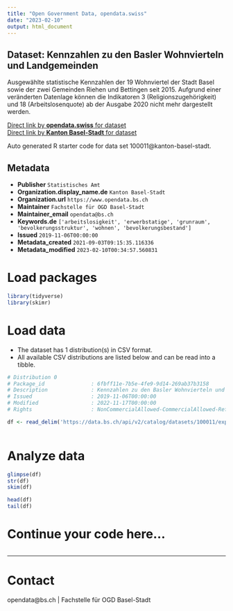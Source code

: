 ```yaml
---
title: "Open Government Data, opendata.swiss"
date: "2023-02-10"
output: html_document
---
```


## Dataset: Kennzahlen zu den Basler Wohnvierteln und Landgemeinden

Ausgewählte statistische Kennzahlen der 19 Wohnviertel der Stadt Basel sowie der zwei Gemeinden Riehen und Bettingen seit 2015. Aufgrund einer veränderten Datenlage können die Indikatoren 3 (Religionszugehörigkeit) und 18 (Arbeitslosenquote) ab der Ausgabe 2020 nicht mehr dargestellt werden.

[Direct link by **opendata.swiss** for dataset](https://opendata.swiss/de/dataset/kennzahlen-zu-den-basler-wohnvierteln-und-landgemeinden)<br>
[Direct link by **Kanton Basel-Stadt** for dataset](https://data.bs.ch/explore/dataset/100011/)

Auto generated R starter code for data set 100011@kanton-basel-stadt.

## Metadata

- **Publisher** `Statistisches Amt`
- **Organization.display_name.de** `Kanton Basel-Stadt`
- **Organization.url** `https://www.opendata.bs.ch`
- **Maintainer** `Fachstelle für OGD Basel-Stadt`
- **Maintainer_email** `opendata@bs.ch`
- **Keywords.de** `['arbeitslosigkeit', 'erwerbstatige', 'grunraum', 'bevolkerungsstruktur', 'wohnen', 'bevolkerungsbestand']`
- **Issued** `2019-11-06T00:00:00`
- **Metadata_created** `2021-09-03T09:15:35.116336`
- **Metadata_modified** `2023-02-10T00:34:57.560831`


# Load packages

```r

library(tidyverse)
library(skimr)

```

# Load data

-   The dataset has 1 distribution(s) in CSV format.
-   All available CSV distributions are listed below and can be read into a tibble.

```r

# Distribution 0
# Package_id               : 6fbff11e-7b5e-4fe9-9d14-269ab37b3158
# Description              : Kennzahlen zu den Basler Wohnvierteln und Landgemeinden (csv)
# Issued                   : 2019-11-06T00:00:00
# Modified                 : 2022-11-17T00:00:00
# Rights                   : NonCommercialAllowed-CommercialAllowed-ReferenceRequired

df <- read_delim('https://data.bs.ch/api/v2/catalog/datasets/100011/exports/csv')



```

# Analyze data

```r

glimpse(df)
str(df)
skim(df)

head(df)
tail(df)

```

# Continue your code here...

```r

```

------------------------------------------------------------------------

# Contact

opendata@bs.ch | Fachstelle für OGD Basel-Stadt
